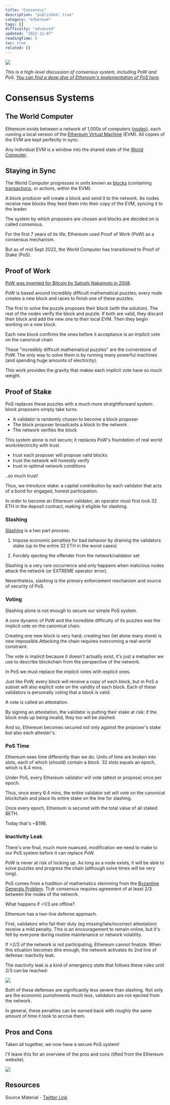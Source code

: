 ```yaml
---
title: "Consensus"
description: "published: true"
category: "ethereum"
tags: []
difficulty: "advanced"
updated: "2022-12-07"
readingTime: 6
toc: true
related: []
---
```


![](/images/consensus-banner.png)

*This is a high-level discussion of consensus system, including PoW and PoS.* [*You can find a deep dive of Ethereum's implementation of PoS here*](/ethereum/pos)*.* 

# Consensus Systems

## The World Computer

Ethereum exists between a network of 1,000s of computers ([nodes](https://inevitableeth.com/home/ethereum/node)), each running a local version of the [Ethereum Virtual Machine](https://inevitableeth.com/home/ethereum/evm) (EVM). All copies of the EVM are kept perfectly in sync. 

Any individual EVM is a window into the shared state of the [World Computer](https://inevitableeth.com/home/ethereum/world-computer).

## Staying in Sync

The World Computer progresses in units known as [blocks](/ethereum/block) (containing [transactions](/ethereum/transaction), or actions, within the EVM). 

A block producer will create a block and send it to the network. As nodes receive new blocks they feed them into their copy of the EVM, syncing it to the leader.

The system by which proposers are chosen and blocks are decided on is called consensus. 

For the first 7 years of its life, Ethereum used Proof of Work (PoW) as a consensus mechanism. 

But as of mid Sept 2022, the World Computer has transitioned to Proof of Stake (PoS).

## Proof of Work

[PoW was invented for Bitcoin by Satoshi Nakamoto in 2008](https://bitcoin.org/bitcoin.pdf). 

PoW is based around incredibly difficult mathematical puzzles; every node creates a new block and races to finish one of these puzzles. 

The first to solve the puzzle proposes their block (with the solution). The rest of the nodes verify the block and puzzle. If both are valid, they discard their block and add the new one to their local EVM. Then they begin working on a new block. 

Each new block confirms the ones before it acceptance is an implicit vote on the canonical chain

These "incredibly difficult mathematical puzzles" are the cornerstone of PoW. The only way to solve them is by running many powerful machines (and spending huge amounts of electricity). 

This work provides the gravity that makes each implicit vote have so much weight.

## Proof of Stake

PoS replaces these puzzles with a much more straightforward system: block proposers simply take turns. 

*   A validator is randomly chosen to become a block proposer 
*   The block proposer broadcasts a block to the network 
*   The network verifies the block

This system alone is not secure; it replaces PoW's foundation of real world work/electricity with trust. 

*   trust each proposer will propose valid blocks
*   trust the network will honestly verify
*   trust in optimal network conditions

..so much trust!

Thus, we introduce stake: a capital contribution by each validator that acts of a bond for engaged, honest participation.

In order to become an Ethereum validator, an operator must first lock 32 ETH in the deposit contract, making it eligible for slashing.

### Slashing

[Slashing](https://www.blocknative.com/blog/an-ethereum-stakers-guide-to-slashing-other-penalties) is a two part process:

1) Impose economic penalties for bad behavior by draining the validators stake (up to the entire 32 ETH in the worst cases)

2) Forcibly ejecting the offender from the network/validator set

Slashing is a very rare occurrence and only happens when malicious nodes attack the network (or EXTREME operator error). 

Nevertheless, slashing is the primary enforcement mechanism and source of security of PoS.

### Voting

Slashing alone is not enough to secure our simple PoS system. 

A core dynamic of PoW and the incredible difficulty of its puzzles was the implicit vote on the canonical chain. 

Creating one new block is very hard; creating two (let alone many more) is new impossible.Attacking the chain requires overcoming a real-world constraint. 

The vote is implicit because it doesn't actually exist, it's just a metaphor we use to describe blockchain from the perspective of the network.

In PoS we must replace the implicit votes with explicit ones. 

Just like PoW, every block will receive a copy of each block, but in PoS a subset will also explicit vote on the validity of each block. Each of these validators is personally voting that a block is valid.

A vote is called an attestation. 

By signing an attestation, the validator is putting their stake at risk: if the block ends up being invalid, they too will be slashed. 

And so, Ethereum becomes secured not only against the proposer's stake but also each attester's.

### PoS Time

Ethereum sees time differently than we do. Units of time are broken into slots, each of which (should) contain a block. 32 slots equals an epoch, which is 6.4 mins. 

Under PoS, every Ethereum validator will vote (attest or propose) once per epoch.

Thus, once every 6.4 mins, the entire validator set will vote on the canonical blockchain and place its entire stake on the line for slashing.

Once every epoch, Ethereum is secured with the total value of all staked $ETH.

Today that's ~$19B.

### Inactivity Leak

There's one final, much more nuanced, modification we need to make to our PoS system before it can replace PoW. 

PoW is never at risk of locking up. As long as a node exists, it will be able to solve puzzles and progress the chain (although solve times will be very long).

PoS comes from a tradition of mathematics stemming from the [Byzantine Generals Problem](/concepts/bft). Tl;dr consensus requires agreement of at least 2/3 between the nodes of the network. 

What happens if >1/3 are offline?

Ethereum has a two-line defense approach. 

First, validators who fail their duty (eg missing/late/incorrect attestation) receive a mild penalty. This is an encouragement to remain online, but it's felt by everyone during routine maintenance or network volatility.

If >2/3 of the network is not participating, Ethereum cannot finalize. When this situation becomes dire enough, the network activates its 2nd line of defense: inactivity leak.

The inactivity leak is a kind of emergency state that follows these rules until 2/3 can be reached:

![](/images/consensus-1.jpeg)

Both of these defenses are significantly less severe than slashing. Not only are the economic punishments much less, validators are not ejected from the network. 

In general, these penalties can be earned back with roughly the same amount of time it took to accrue them.

## Pros and Cons

Taken all together, we now have a secure PoS system!

I'll leave this for an overview of the pros and cons (lifted from the Ethereum website).

![](/images/consensus-2.png)

## Resources

Source Material - [Twitter Link](https://twitter.com/logarithmicrex/status/1578471242331365376)

